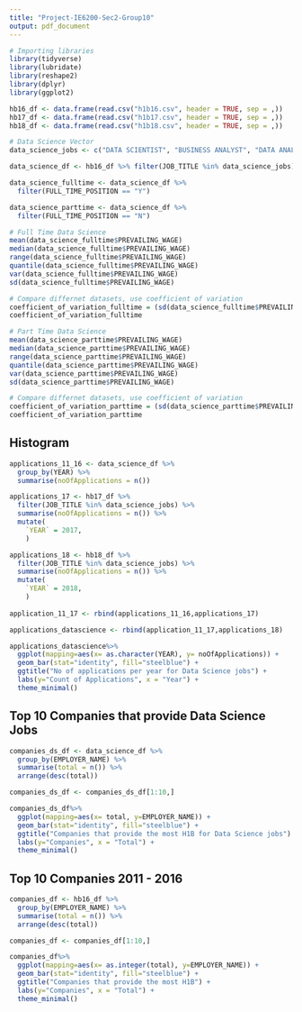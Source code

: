 ```yaml
---
title: "Project-IE6200-Sec2-Group10"
output: pdf_document
---
```


```r
# Importing libraries
library(tidyverse)
library(lubridate)
library(reshape2)
library(dplyr)
library(ggplot2)
```

```r
hb16_df <- data.frame(read.csv("h1b16.csv", header = TRUE, sep = ,))
hb17_df <- data.frame(read.csv("h1b17.csv", header = TRUE, sep = ,))
hb18_df <- data.frame(read.csv("h1b18.csv", header = TRUE, sep = ,))

# Data Science Vector
data_science_jobs <- c("DATA SCIENTIST", "BUSINESS ANALYST", "DATA ANALYST", "DATA ENGINEER")

data_science_df <- hb16_df %>% filter(JOB_TITLE %in% data_science_jobs)

data_science_fulltime <- data_science_df %>% 
  filter(FULL_TIME_POSITION == "Y")

data_science_parttime <- data_science_df %>% 
  filter(FULL_TIME_POSITION == "N")

# Full Time Data Science
mean(data_science_fulltime$PREVAILING_WAGE)
median(data_science_fulltime$PREVAILING_WAGE)
range(data_science_fulltime$PREVAILING_WAGE)
quantile(data_science_fulltime$PREVAILING_WAGE)
var(data_science_fulltime$PREVAILING_WAGE)
sd(data_science_fulltime$PREVAILING_WAGE)

# Compare differnet datasets, use coefficient of variation
coefficient_of_variation_fulltime = (sd(data_science_fulltime$PREVAILING_WAGE) / mean(data_science_fulltime$PREVAILING_WAGE)) * 100 
coefficient_of_variation_fulltime

# Part Time Data Science
mean(data_science_parttime$PREVAILING_WAGE)
median(data_science_parttime$PREVAILING_WAGE)
range(data_science_parttime$PREVAILING_WAGE)
quantile(data_science_parttime$PREVAILING_WAGE)
var(data_science_parttime$PREVAILING_WAGE)
sd(data_science_parttime$PREVAILING_WAGE)

# Compare differnet datasets, use coefficient of variation
coefficient_of_variation_parttime = (sd(data_science_parttime$PREVAILING_WAGE) / mean(data_science_parttime$PREVAILING_WAGE)) * 100
coefficient_of_variation_parttime
```
## Histogram

```r
applications_11_16 <- data_science_df %>% 
  group_by(YEAR) %>% 
  summarise(noOfApplications = n())
```

```r
applications_17 <- hb17_df %>% 
  filter(JOB_TITLE %in% data_science_jobs) %>% 
  summarise(noOfApplications = n()) %>% 
  mutate(
    `YEAR` = 2017,
    )

applications_18 <- hb18_df %>% 
  filter(JOB_TITLE %in% data_science_jobs) %>% 
  summarise(noOfApplications = n()) %>% 
  mutate(
    `YEAR` = 2018,
    )
  
application_11_17 <- rbind(applications_11_16,applications_17)

applications_datascience <- rbind(application_11_17,applications_18)

applications_datascience%>%
  ggplot(mapping=aes(x= as.character(YEAR), y= noOfApplications)) +
  geom_bar(stat="identity", fill="steelblue") +
  ggtitle("No of applications per year for Data Science jobs") +
  labs(y="Count of Applications", x = "Year") +
  theme_minimal()

```
## Top 10 Companies that provide Data Science Jobs

```r
companies_ds_df <- data_science_df %>% 
  group_by(EMPLOYER_NAME) %>% 
  summarise(total = n()) %>% 
  arrange(desc(total))

companies_ds_df <- companies_ds_df[1:10,]

companies_ds_df%>%
  ggplot(mapping=aes(x= total, y=EMPLOYER_NAME)) +
  geom_bar(stat="identity", fill="steelblue") +
  ggtitle("Companies that provide the most H1B for Data Science jobs") +
  labs(y="Companies", x = "Total") +
  theme_minimal()
```
## Top 10 Companies 2011 - 2016

```r
companies_df <- hb16_df %>% 
  group_by(EMPLOYER_NAME) %>% 
  summarise(total = n()) %>% 
  arrange(desc(total))

companies_df <- companies_df[1:10,]

companies_df%>%
  ggplot(mapping=aes(x= as.integer(total), y=EMPLOYER_NAME)) +
  geom_bar(stat="identity", fill="steelblue") +
  ggtitle("Companies that provide the most H1B") +
  labs(y="Companies", x = "Total") +
  theme_minimal()

```

